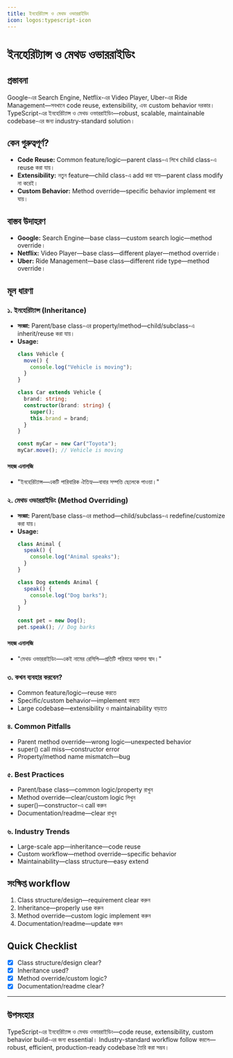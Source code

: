 ```yaml
---
title: ইনহেরিট্যান্স ও মেথড ওভাররাইডিং
icon: logos:typescript-icon
---
```


# ইনহেরিট্যান্স ও মেথড ওভাররাইডিং

## প্রস্তাবনা

Google-এর Search Engine, Netflix-এর Video Player, Uber-এর Ride Management—সবখানে code reuse, extensibility, এবং custom behavior দরকার। TypeScript-এর ইনহেরিট্যান্স ও মেথড ওভাররাইডিং—robust, scalable, maintainable codebase-এর জন্য industry-standard solution।

## কেন গুরুত্বপূর্ণ?

- **Code Reuse:** Common feature/logic—parent class-এ লিখে child class-এ reuse করা যায়।
- **Extensibility:** নতুন feature—child class-এ add করা যায়—parent class modify না করেই।
- **Custom Behavior:** Method override—specific behavior implement করা যায়।

## বাস্তব উদাহরণ

- **Google:** Search Engine—base class—custom search logic—method override।
- **Netflix:** Video Player—base class—different player—method override।
- **Uber:** Ride Management—base class—different ride type—method override।

## মূল ধারণা

### ১. ইনহেরিট্যান্স (Inheritance)

- **সংজ্ঞা:** Parent/base class-এর property/method—child/subclass-এ inherit/reuse করা যায়।
- **Usage:**
  ```typescript
  class Vehicle {
    move() {
      console.log("Vehicle is moving");
    }
  }

  class Car extends Vehicle {
    brand: string;
    constructor(brand: string) {
      super();
      this.brand = brand;
    }
  }

  const myCar = new Car("Toyota");
  myCar.move(); // Vehicle is moving
  ```

#### সহজ এনালজি

- "ইনহেরিট্যান্স—একটি পারিবারিক ঐতিহ্য—বাবার সম্পত্তি ছেলেকে পাওয়া।"

### ২. মেথড ওভাররাইডিং (Method Overriding)

- **সংজ্ঞা:** Parent/base class-এর method—child/subclass-এ redefine/customize করা যায়।
- **Usage:**
  ```typescript
  class Animal {
    speak() {
      console.log("Animal speaks");
    }
  }

  class Dog extends Animal {
    speak() {
      console.log("Dog barks");
    }
  }

  const pet = new Dog();
  pet.speak(); // Dog barks
  ```

#### সহজ এনালজি

- "মেথড ওভাররাইডিং—একই নামের রেসিপি—প্রতিটি পরিবারে আলাদা স্বাদ।"

### ৩. কখন ব্যবহার করবেন?

- Common feature/logic—reuse করতে
- Specific/custom behavior—implement করতে
- Large codebase—extensibility ও maintainability বাড়াতে

### ৪. Common Pitfalls

- Parent method override—wrong logic—unexpected behavior
- super() call miss—constructor error
- Property/method name mismatch—bug

### ৫. Best Practices

- Parent/base class—common logic/property রাখুন
- Method override—clear/custom logic লিখুন
- super()—constructor-এ call করুন
- Documentation/readme—clear রাখুন

### ৬. Industry Trends

- Large-scale app—inheritance—code reuse
- Custom workflow—method override—specific behavior
- Maintainability—class structure—easy extend

## সংক্ষিপ্ত workflow

1. Class structure/design—requirement clear করুন
2. Inheritance—properly use করুন
3. Method override—custom logic implement করুন
4. Documentation/readme—update করুন

## Quick Checklist

- [x] Class structure/design clear?
- [x] Inheritance used?
- [x] Method override/custom logic?
- [x] Documentation/readme clear?

---

## উপসংহার

TypeScript-এর ইনহেরিট্যান্স ও মেথড ওভাররাইডিং—code reuse, extensibility, custom behavior build-এর জন্য essential। Industry-standard workflow follow করলে—robust, efficient, production-ready codebase তৈরি করা সম্ভব।

